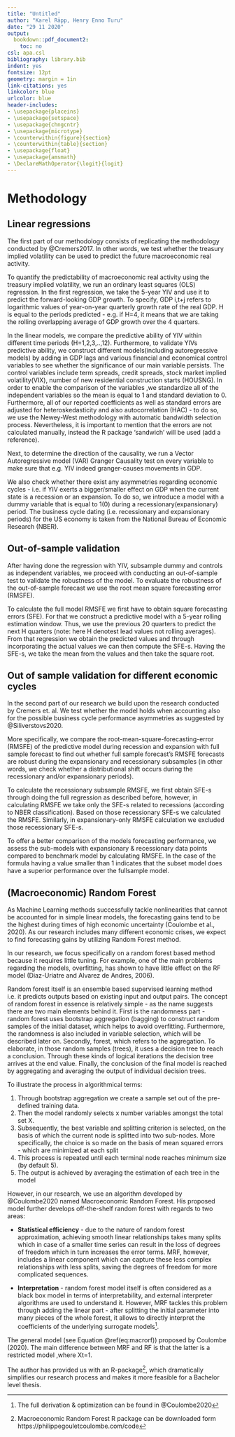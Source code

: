 ```yaml
---
title: "Untitled"
author: "Karel Räpp, Henry Enno Turu"
date: "29 11 2020"
output: 
  bookdown::pdf_document2:
    toc: no
csl: apa.csl
bibliography: library.bib
indent: yes
fontsize: 12pt
geometry: margin = 1in
link-citations: yes
linkcolor: blue
urlcolor: blue
header-includes:
- \usepackage{placeins}
- \usepackage{setspace}
- \usepackage{chngcntr}
- \usepackage{microtype}
- \counterwithin{figure}{section}
- \counterwithin{table}{section}
- \usepackage{float}
- \usepackage{amsmath}
- \DeclareMathOperator{\logit}{logit}
---
```



# Methodology

## Linear regressions
The first part of our methodology consists of replicating the methodology conducted by @Cremers2017. In other words, we test whether the treasury implied volatility can be used to predict the future macroeconomic real activity.

To quantify the predictability of macroeconomic real activity using the treasury implied volatility, we run an ordinary least squares (OLS) regression. In the first regression, we take the 5-year YIV and use it to predict the forward-looking GDP growth. To specify, GDP i,t+j refers to  logarithmic values of year-on-year quarterly growth rate of the real GDP. H is equal to the periods predicted - e.g. if H=4, it means that we are taking the rolling overlapping average of GDP growth over the 4 quarters. 

\begin{equation}
\sum_{j=1}^{j=H}log(1+GDP_{i,t+j})/H = \alpha_{H}+ \beta_{H} \sigma_{IV,t} + \varepsilon_{t+H}
\end{equation}

In the linear models, we compare the predictive ability of YIV within different time periods (H=1,2,3,..,12). Furthermore, to validate YIVs predictive ability, we construct different models(including autoregressive models) by adding in GDP lags and various financial and economical control variables  to see whether the significance of our main variable persists. The control variables include term spreads, credit spreads, stock market implied volatility(VIX), number of new residential construction starts (HOUSNG). In order to enable the comparison of the variables ,we standardize all of the independent variables so the mean is equal  to 1 and standard deviation to 0. Furthermore, all of our reported coefficients as well as standard errors are adjusted for heteroskedasticity and also autocorrelation (HAC) - to do so, we use the Newey-West methodology with automatic bandwidth selection process. Nevertheless, it is important to mention that the errors are not calculated manually, instead the R package ‘sandwich’ will be used (add a reference).


\begin{equation}
\sum_{j=1}^{j=H}log(1+GDP_{i,t+j})/H = \alpha_{H}+ \beta_{H} \sigma_{IV,t} + Controls +\varepsilon_{t+H}
\end{equation}

Next, to determine the direction of the causality, we run a Vector Autoregressive model (VAR) Granger Causality test on every variable to make sure that e.g. YIV indeed granger-causes movements in GDP. 

We also check whether there exist any asymmetries regarding economic cycles - i.e. if YIV exerts a bigger/smaller effect on GDP when the current state is a recession or an expansion. To do so, we introduce a model with a dummy variable that is equal to 1(0) during a recessionary(expansionary) period. The business cycle dating (i.e. recessionary and expansionary periods) for the US economy is taken from the National Bureau of Economic Research (NBER).

\begin{equation}
\sum_{j=1}^{j=H}log(1+GDP_{i,t+j})/H = \alpha_{H}+ \beta_{H} \sigma_{IV,t} + Dummy +\varepsilon_{t+H}
\end{equation}

## Out-of-sample validation

After having done the regression with YIV, subsample dummy and controls as independent variables, we proceed with conducting an out-of-sample test to validate the robustness of the model. To evaluate the robustness of the out-of-sample forecast we use the root mean square forecasting error (RMSFE). 

To calculate the full model RMSFE we first have to obtain square forecasting errors (SFE). For that we construct a predictive model with a 5-year rolling estimation window. Thus, we use the previous 20 quarters to predict the next H quarters (note: here H denotest lead values not rolling averages). From that regression we obtain the predicted values and through incorporating the actual values we can then compute the SFE-s. Having the SFE-s, we take the mean from the values and then take the square root.

## Out of sample validation for different economic cycles

In the second part of our research we build upon the research conducted by Cremers et. al. We test whether the model holds when accounting also for the possible business cycle performance asymmetries as suggested by @Siliverstovs2020.

More specifically, we compare the root-mean-square-forecasting-error (RMSFE) of the predictive model during recession and expansion with full sample forecast to find out whether full sample forecast’s RMSFE forecasts are robust during the expansionary and recessionary subsamples (in other words, we check whether a distributional shift occurs during the recessionary and/or expansionary periods).

To calculate the  recessionary subsample RMSFE, we first obtain SFE-s through doing the full regression as described before, however, in calculating RMSFE we take only the SFE-s related to recessions (according to NBER classification). Based on those recessionary SFE-s we calculated the RMSFE. Similarly, in expansionary-only RMSFE calculation we excluded those recessionary SFE-s. 

To offer a better comparison of the models forecasting performance, we assess the sub-models with expansionary & recessionary data points compared to benchmark model by calculating RMSFE.
In the case of the formula having a value smaller than 1 indicates that the subset model does have a superior performance over the fullsample model.


## (Macroeconomic) Random Forest
As Machine Learning methods successfully tackle nonlinearities that cannot be accounted for in simple linear models, the forecasting gains tend to be the highest during times of high economic uncertainty (Coulombe et al., 2020). As our research includes many different economic crises, we expect to find forecasting gains by utilizing Random Forest method.

In our research, we focus specifically on a random forest based method because it requires little tuning. For example, one of the main problems regarding the models, overfitting, has shown to have little effect on the RF model (Diaz-Uriatre and Alvarez de Andres, 2006).

Random forest itself is an ensemble based supervised learning method i.e. it predicts outputs based on existing input and output pairs. The concept of random forest in essence is relatively simple - as the name suggests there are two main elements behind it. First is the randomness part - random forest uses bootstrap aggregation (bagging) to construct random samples of the initial dataset, which helps to avoid overfitting. Furthermore, the randomness is also included in variable selection, which will be described later on.
Secondly, forest, which refers to the aggregation. To elaborate, in those random samples (trees), it uses a decision tree to reach a conclusion. Through these kinds of logical iterations the decision tree arrives at the end value.  Finally, the conclusion of the final model is reached by aggregating and averaging the output of individual decision trees.

To illustrate the process in algorithmical terms: 

1) Through bootstrap aggregation we create a sample set out of the pre-defined training data.
2) Then the model randomly selects  x number variables amongst the total set X. 
3) Subsequently, the best variable and splitting criterion is selected, on the basis of which the current node is splitted into two sub-nodes. More specifically, the choice is so made on the basis of mean squared errors  - which are minimized at each split
4) This process is repeated until each terminal node reaches minimum size (by default 5).
5) The output is achieved by averaging the estimation of each tree in the model 

\begin{equation}
RMSE = \sum_{i=1}^{n}(y_{i}-\gamma)^2
\end{equation}

However, in our research, we use an algorithm developed by @Coulombe2020 named Macroeconomic Random Forest. His proposed model further develops off-the-shelf random forest with regards to two areas:

* **Statistical efficiency** - due to the nature of random forest approximation, achieving smooth linear relationships takes many splits which in case of a smaller time series can result in the loss of degrees of freedom which in turn increases the error terms. MRF, however, includes a linear component which can capture these less complex relationships with less splits, saving the degrees of freedom for more complicated sequences.

* **Interpretation** - random forest model itself is often considered as a black box model in terms of interpretability, and external interpreter algorithms are used to understand it. However, MRF tackles this problem through adding the linear part - after splitting the initial parameter into many pieces of the whole forest, it allows to directly interpret the coefficients of the underlying surrogate models^[The full derivation & optimization can be found in @Coulombe2020].

The general model (see Equation \@ref(eq:macrorf)) proposed by Coulombe (2020). The main difference between MRF and RF is that the latter is a restricted model ,where Xt=1. 

\begin{equation}
y_{t} = X_{t} \beta_{t} +\varepsilon_{t} (\#eq:macrorf)
\end{equation}
\begin{equation}
\beta_{t}= F(S_{t})
\end{equation}

The author has provided us with an R-package^[Macroeconomic Random Forest R package can be downloaded form https://philippegouletcoulombe.com/code
], which dramatically simplifies our research process and makes it more feasible for a Bachelor level thesis.
